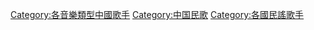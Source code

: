 [[Category:各音樂類型中國歌手‎|Category:各音樂類型中國歌手‎]]
[[Category:中国民歌|Category:中国民歌]]
[[Category:各國民謠歌手|Category:各國民謠歌手]]
